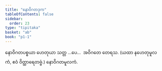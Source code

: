```yaml
---
title: "နောဝိဂတဒုက"
tableOfContents: false
sidebar:
  order: 23
type: "tipitaka"
basket: "ab"
book: "p1-1"
---
```



<DynamicBreadcrumb />

<Division number="516" book="p1-1" e="ch" v="36" p="186">

<Paragraph number="1789" book="p1-1">
နောဝိဂတပစ္စယာ ဟေတုယာ သတ္တ …ပေ…  အဝိဂတေ တေရသ.

</Paragraph>
</Division>

<Paragraph number="1790" type="center" book="p1-1">
(ယထာ နဟေတုမူလကံ, ဧဝံ ဝိတ္ထာရေတဗ္ဗံ.)



</Paragraph>

<Paragraph number="1791" type="center" book="p1-1">
နောဝိဂတမူလကံ.
</Paragraph>